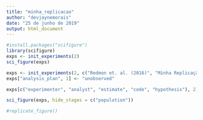 ```yaml
---
title: "minha_replicacao"
author: "devjaynemorais"
date: "25 de junho de 2019"
output: html_document
---
```


```r
#install.packages("scifigure")
library(scifigure)
exps <- init_experiments(2)
sci_figure(exps)   
```

```r
exps <- init_experiments(2, c("Redmon et. al. (2016)", "Minha Replicação"))
exps["analysis_plan", 1] <- "unobserved"

exps[c("experimenter", "analyst", "estimate", "code", "hypothesis"), 2] <- "different"

sci_figure(exps, hide_stages = c("population"))

#replicate_figure()
```
